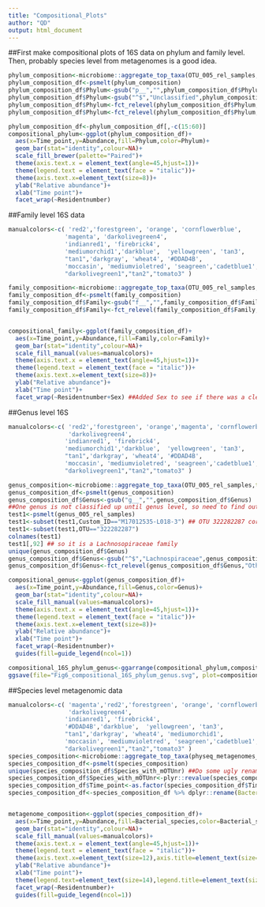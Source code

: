 ---
title: "Compositional_Plots"
author: "QD"
output: html_document
---

##First make compositional plots of 16S data on phylum and family level. Then, probably species level from metagenomes is a good idea.
```{r}
phylum_composition<-microbiome::aggregate_top_taxa(OTU_005_rel_samples,top=7,"Phylum")
phylum_composition_df<-psmelt(phylum_composition)
phylum_composition_df$Phylum<-gsub("p__","",phylum_composition_df$Phylum)
phylum_composition_df$Phylum<-gsub("^$","Unclassified",phylum_composition_df$Phylum)
phylum_composition_df$Phylum<-fct_relevel(phylum_composition_df$Phylum,"Unclassified",after=Inf)
phylum_composition_df$Phylum<-fct_relevel(phylum_composition_df$Phylum,"Other",after=Inf)

phylum_composition_df<-phylum_composition_df[,-c(15:60)]
compositional_phylum<-ggplot(phylum_composition_df)+
  aes(x=Time_point,y=Abundance,fill=Phylum,color=Phylum)+
  geom_bar(stat="identity",colour=NA)+
  scale_fill_brewer(palette="Paired")+
  theme(axis.text.x = element_text(angle=45,hjust=1))+
  theme(legend.text = element_text(face = "italic"))+
  theme(axis.text.x=element_text(size=8))+
  ylab("Relative abundance")+
  xlab("Time point")+
  facet_wrap(~Residentnumber)
```
##Family level 16S data
```{r}
manualcolors<-c( 'red2','forestgreen', 'orange', 'cornflowerblue', 
                'magenta', 'darkolivegreen4',  
                'indianred1', 'firebrick4', 
                'mediumorchid1','darkblue',  'yellowgreen', 'tan3',
                "tan1",'darkgray', 'wheat4', '#DDAD4B',
                'moccasin', 'mediumvioletred', 'seagreen','cadetblue1',
                "darkolivegreen1","tan2","tomato3" )

family_composition<-microbiome::aggregate_top_taxa(OTU_005_rel_samples,top=20,"Family")
family_composition_df<-psmelt(family_composition)
family_composition_df$Family<-gsub("f__","",family_composition_df$Family)
family_composition_df$Family<-fct_relevel(family_composition_df$Family,"Other",after=Inf)


compositional_family<-ggplot(family_composition_df)+
  aes(x=Time_point,y=Abundance,fill=Family,color=Family)+
  geom_bar(stat="identity",colour=NA)+
  scale_fill_manual(values=manualcolors)+
  theme(axis.text.x = element_text(angle=45,hjust=1))+
  theme(legend.text = element_text(face = "italic"))+
  theme(axis.text.x=element_text(size=8))+
  ylab("Relative abundance")+
  xlab("Time point")+
  facet_wrap(~Residentnumber+Sex) ##Added Sex to see if there was a clear difference in Bifido abundance between male/female, but this does not seem to be the case.
```
##Genus level 16S
```{r}
manualcolors<-c( 'red2','forestgreen', 'orange','magenta', 'cornflowerblue', 
                 'darkolivegreen4',  
                'indianred1', 'firebrick4', 
                'mediumorchid1','darkblue',  'yellowgreen', 'tan3',
                "tan1",'darkgray', 'wheat4', '#DDAD4B',
                'moccasin', 'mediumvioletred', 'seagreen','cadetblue1',
                "darkolivegreen1","tan2","tomato3" )

genus_composition<-microbiome::aggregate_top_taxa(OTU_005_rel_samples,top=20,"Genus")
genus_composition_df<-psmelt(genus_composition)
genus_composition_df$Genus<-gsub("g__","",genus_composition_df$Genus)
##One genus is not classified up until genus level, so need to find outwhich family this is.It has an abundance of 0.1027822080 in L018 on time point 3.
test1<-psmelt(genus_005_rel_samples)
test1<-subset(test1,Custom_ID=="M17012535-L018-3") ## OTU 322282287 corresponds exactly to this abundance
test1<-subset(test1,OTU=="322282287") 
colnames(test1) 
test1[,92] ## so it is a Lachnosopiraceae family
unique(genus_composition_df$Genus)
genus_composition_df$Genus<-gsub("^$","Lachnospiraceae",genus_composition_df$Genus)
genus_composition_df$Genus<-fct_relevel(genus_composition_df$Genus,"Other",after=Inf)

compositional_genus<-ggplot(genus_composition_df)+
  aes(x=Time_point,y=Abundance,fill=Genus,color=Genus)+
  geom_bar(stat="identity",colour=NA)+
  scale_fill_manual(values=manualcolors)+
  theme(axis.text.x = element_text(angle=45,hjust=1))+
  theme(legend.text = element_text(face = "italic"))+
  theme(axis.text.x=element_text(size=8))+
  ylab("Relative abundance")+
  xlab("Time point")+
  facet_wrap(~Residentnumber)+
  guides(fill=guide_legend(ncol=1))

compositional_16S_phylum_genus<-ggarrange(compositional_phylum,compositional_genus,labels=c("A","B",ncol=1,nrow=2))
ggsave(file="Fig6_compositional_16S_phylum_genus.svg", plot=compositional_16S_phylum_genus, width=16, height=8,dpi=1600)
```

##Species level metagenomic data
```{r}
manualcolors<-c( 'magenta','red2','forestgreen', 'orange', 'cornflowerblue', 
                 'darkolivegreen4',  
                'indianred1', 'firebrick4', 
                '#DDAD4B','darkblue',  'yellowgreen', 'tan3',
                "tan1",'darkgray', 'wheat4', 'mediumorchid1',
                'moccasin', 'mediumvioletred', 'seagreen','cadetblue1',
                "darkolivegreen1","tan2","tomato3" )
species_composition<-microbiome::aggregate_top_taxa(physeq_metagenomes_filtered_samples,top=20,"Species_with_mOTUnr")
species_composition_df<-psmelt(species_composition)
unique(species_composition_df$Species_with_mOTUnr) ##Do some ugly renaming below to make the names appropriate for a normal legend.
species_composition_df$Species_with_mOTUnr<-plyr::revalue(species_composition_df$Species_with_mOTUnr,c("Alistipes finegoldii/onderdonkii [Alistipes sp. CAG:29/Alistipes sp. AL-1/Alistipes finegoldii/Alistipes onderdonkii] [ref_mOTU_v25_03069]"="Alistipes finegoldii/onderdonkii [ref_mOTU_v25_03069]","Bifidobacterium breve [Bifidobacterium breve/Actinobacteria bacterium UC5.1-1C2] [ref_mOTU_v25_01098]"="Bifidobacterium breve [ref_mOTU_v25_01098]","Bifidobacterium longum [Bifidobacterium longum CAG:69/Bifidobacterium longum] [ref_mOTU_v25_01099]"="Bifidobacterium longum [ref_mOTU_v25_01099]","Collinsella aerofaciens [Collinsella sp. CAG:166/Collinsella sp. 4_8_47FAA/Collinsella aerofaciens] [ref_mOTU_v25_03626]"="Collinsella aerofaciens [ref_mOTU_v25_03626]","Methanobrevibacter smithii [Methanobrevibacter smithii CAG:186/Methanobrevibacter sp. A54/Methanobrevibacter smithii] [ref_mOTU_v25_03695]"="Methanobrevibacter smithii [ref_mOTU_v25_03695]","Bifidobacterium bifidum [Bifidobacterium bifidum CAG:234/Bifidobacterium bifidum] [ref_mOTU_v25_03116]"="Bifidobacterium bifidum [ref_mOTU_v25_03116]","Blautia massiliensis [Blautia sp. KLE 1732/Blautia sp. SF-50/Blautia massiliensis/Ruminococcus sp. SR1/5/uncultured Blautia sp.] [ref_mOTU_v25_03342]"="Blautia massiliensis [ref_mOTU_v25_03342]","[Eubacterium] rectale [Eubacterium rectale CAG:36/Eubacterium sp. 41_20/[Eubacterium] rectale] [ref_mOTU_v25_03657]"="[Eubacterium] rectale [ref_mOTU_v25_03657]","Bacteroides dorei/vulgatus [Bacteroidia bacterium UC5.1-2G11/Candidatus Gastranaerophilales bacterium HUM_8/Bacteroides dorei/Bacteroides sp. 3_1_33FAA/Bacteroides sp. 4_3_47FAA/Bacteroides sp. 9_1_42FAA/Bacteroides sp. 3_1_40A/Bacteroides vulgatus] [ref_mOTU_v25_02367]"="Bacteroides dorei/vulgatus [ref_mOTU_v25_02367]","Eggerthella lenta [Eggerthella sp. 1_3_56FAA/Eggerthella lenta/Eggerthella sp. HGA1] [ref_mOTU_v25_00719]"="Eggerthella lenta [ref_mOTU_v25_00719]","NA [-1"="Not_classified [-1]"))
species_composition_df$Time_point<-as.factor(species_composition_df$Time_point)
species_composition_df<-species_composition_df %>% dplyr::rename(Bacterial_species=Species_with_mOTUnr)


metagenome_composition<-ggplot(species_composition_df)+
  aes(x=Time_point,y=Abundance,fill=Bacterial_species,color=Bacterial_species)+
  geom_bar(stat="identity",colour=NA)+
  scale_fill_manual(values=manualcolors)+
  theme(axis.text.x = element_text(angle=45,hjust=1))+
  theme(legend.text = element_text(face = "italic"))+
  theme(axis.text.x=element_text(size=12),axis.title=element_text(size=16))+
  ylab("Relative abundance")+
  xlab("Time point")+
  theme(legend.text=element_text(size=14),legend.title=element_text(size=16))+
  facet_wrap(~Residentnumber)+
  guides(fill=guide_legend(ncol=1))
```

